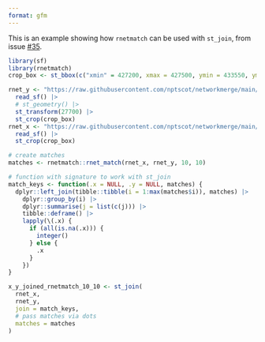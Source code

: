 ```yaml
---
format: gfm
---
```



This is an example showing how `rnetmatch` can be used with `st_join`,
from issue [\#35](https://github.com/nptscot/rnetmatch/issues/35).

```r
library(sf)
library(rnetmatch)
crop_box <- st_bbox(c("xmin" = 427200, xmax = 427500, ymin = 433550, ymax = 433700))

rnet_y <- "https://raw.githubusercontent.com/nptscot/networkmerge/main/data/rnet_armley.geojson" |> 
  read_sf() |>
  # st_geometry() |> 
  st_transform(27700) |> 
  st_crop(crop_box)
rnet_x <- "https://raw.githubusercontent.com/nptscot/networkmerge/main/data/rnet_armley_line.geojson" |>
  read_sf() |> 
  st_crop(crop_box)

# create matches
matches <- rnetmatch::rnet_match(rnet_x, rnet_y, 10, 10)

# function with signature to work with st_join
match_keys <- function(.x = NULL, .y = NULL, matches) {
  dplyr::left_join(tibble::tibble(i = 1:max(matches$i)), matches) |> 
    dplyr::group_by(i) |> 
    dplyr::summarise(j = list(c(j))) |> 
    tibble::deframe() |> 
    lapply(\(.x) {
      if (all(is.na(.x))) {
        integer()
      } else {
        .x
      }
    })
}

x_y_joined_rnetmatch_10_10 <- st_join(
  rnet_x,
  rnet_y,
  join = match_keys,
  # pass matches via dots 
  matches = matches
)
```

